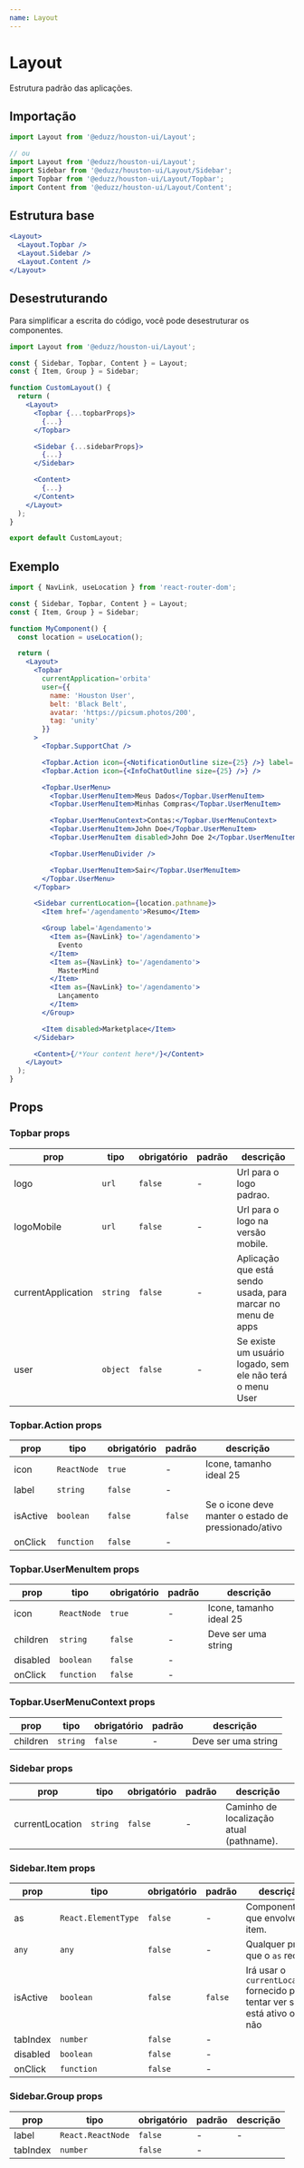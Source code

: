 ```yaml
---
name: Layout
---
```





# Layout

Estrutura padrão das aplicações.

## Importação

```ts
import Layout from '@eduzz/houston-ui/Layout';

// ou
import Layout from '@eduzz/houston-ui/Layout';
import Sidebar from '@eduzz/houston-ui/Layout/Sidebar';
import Topbar from '@eduzz/houston-ui/Layout/Topbar';
import Content from '@eduzz/houston-ui/Layout/Content';
```

## Estrutura base

```jsx
<Layout>
  <Layout.Topbar />
  <Layout.Sidebar />
  <Layout.Content />
</Layout>
```

## Desestruturando

Para simplificar a escrita do código, você pode desestruturar os componentes.

```jsx
import Layout from '@eduzz/houston-ui/Layout';

const { Sidebar, Topbar, Content } = Layout;
const { Item, Group } = Sidebar;

function CustomLayout() {
  return (
    <Layout>
      <Topbar {...topbarProps}>
        {...}
      </Topbar>

      <Sidebar {...sidebarProps}>
        {...}
      </Sidebar>

      <Content>
        {...}
      </Content>
    </Layout>
  );
}

export default CustomLayout;
```

## Exemplo

```jsx
import { NavLink, useLocation } from 'react-router-dom';

const { Sidebar, Topbar, Content } = Layout;
const { Item, Group } = Sidebar;

function MyComponent() {
  const location = useLocation();

  return (
    <Layout>
      <Topbar
        currentApplication='orbita'
        user={{
          name: 'Houston User',
          belt: 'Black Belt',
          avatar: 'https://picsum.photos/200',
          tag: 'unity'
        }}
      >
        <Topbar.SupportChat />

        <Topbar.Action icon={<NotificationOutline size={25} />} label='Notificações' />
        <Topbar.Action icon={<InfoChatOutline size={25} />} />

        <Topbar.UserMenu>
          <Topbar.UserMenuItem>Meus Dados</Topbar.UserMenuItem>
          <Topbar.UserMenuItem>Minhas Compras</Topbar.UserMenuItem>

          <Topbar.UserMenuContext>Contas:</Topbar.UserMenuContext>
          <Topbar.UserMenuItem>John Doe</Topbar.UserMenuItem>
          <Topbar.UserMenuItem disabled>John Doe 2</Topbar.UserMenuItem>

          <Topbar.UserMenuDivider />

          <Topbar.UserMenuItem>Sair</Topbar.UserMenuItem>
        </Topbar.UserMenu>
      </Topbar>

      <Sidebar currentLocation={location.pathname}>
        <Item href='/agendamento'>Resumo</Item>

        <Group label='Agendamento'>
          <Item as={NavLink} to='/agendamento'>
            Evento
          </Item>
          <Item as={NavLink} to='/agendamento'>
            MasterMind
          </Item>
          <Item as={NavLink} to='/agendamento'>
            Lançamento
          </Item>
        </Group>

        <Item disabled>Marketplace</Item>
      </Sidebar>

      <Content>{/*Your content here*/}</Content>
    </Layout>
  );
}
```

## Props

### Topbar props

| prop               | tipo     | obrigatório | padrão | descrição                                                   |
| ------------------ | -------- | ----------- | ------ | ----------------------------------------------------------- |
| logo               | `url`    | `false`     | -      | Url para o logo padrao.                                     |
| logoMobile         | `url`    | `false`     | -      | Url para o logo na versão mobile.                           |
| currentApplication | `string` | `false`     | -      | Aplicação que está sendo usada, para marcar no menu de apps |
| user               | `object` | `false`     | -      | Se existe um usuário logado, sem ele não terá o menu User   |

### Topbar.Action props

| prop     | tipo        | obrigatório | padrão  | descrição                                            |
| -------- | ----------- | ----------- | ------- | ---------------------------------------------------- |
| icon     | `ReactNode` | `true`      | -       | Icone, tamanho ideal 25                              |
| label    | `string`    | `false`     | -       |                                                      |
| isActive | `boolean`   | `false`     | `false` | Se o icone deve manter o estado de pressionado/ativo |
| onClick  | `function`  | `false`     | -       |                                                      |

### Topbar.UserMenuItem props

| prop     | tipo        | obrigatório | padrão | descrição               |
| -------- | ----------- | ----------- | ------ | ----------------------- |
| icon     | `ReactNode` | `true`      | -      | Icone, tamanho ideal 25 |
| children | `string`    | `false`     | -      | Deve ser uma string     |
| disabled | `boolean`   | `false`     | -      |                         |
| onClick  | `function`  | `false`     | -      |                         |

### Topbar.UserMenuContext props

| prop     | tipo     | obrigatório | padrão | descrição           |
| -------- | -------- | ----------- | ------ | ------------------- |
| children | `string` | `false`     | -      | Deve ser uma string |

### Sidebar props

| prop            | tipo     | obrigatório | padrão | descrição                                |
| --------------- | -------- | ----------- | ------ | ---------------------------------------- |
| currentLocation | `string` | `false`     | -      | Caminho de localização atual (pathname). |

### Sidebar.Item props

| prop     | tipo                | obrigatório | padrão  | descrição                                                                   |
| -------- | ------------------- | ----------- | ------- | --------------------------------------------------------------------------- |
| as       | `React.ElementType` | `false`     | -       | Componente que envolve o item.                                              |
| `any`    | `any`               | `false`     | -       | Qualquer prop que o `as` receba                                             |
| isActive | `boolean`           | `false`     | `false` | Irá usar o `currentLocation` fornecido para tentar ver se está ativo ou não |
| tabIndex | `number`            | `false`     | -       |                                                                             |
| disabled | `boolean`           | `false`     | -       |                                                                             |
| onClick  | `function`          | `false`     | -       |                                                                             |

### Sidebar.Group props

| prop     | tipo              | obrigatório | padrão | descrição |
| -------- | ----------------- | ----------- | ------ | --------- |
| label    | `React.ReactNode` | `false`     | -      | -         |
| tabIndex | `number`          | `false`     | -      |           |
